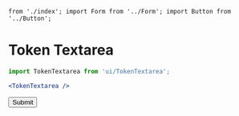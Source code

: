	from './index'; import Form from '../Form'; import Button from '../Button';

<Meta
	title="Form/Token Textarea"
	component={TokenTextarea}
/>

# Token Textarea

```jsx
import TokenTextarea from 'ui/TokenTextarea';

<TokenTextarea />
```

<Canvas>
	<Story name="Token Textarea">
		<Form onSubmit={console.log}>
			<TokenTextarea
				validTags={['clientFirstName']}
				defaultValue={`Hello [clientFirstName],\n
It was great to speak to your earlier about your travel requirements.\n
I’ve put together the following itinerary based on our discussion, plus a few little extra surprised I think you will love!\n
If you have any questions, feel free to reply to this email or call us on [agentPhone or orgPhone], and we’ll get back to you asap.\n
Please note that these prices are only guaranteed for the next 24 hours, so if you need to take some time to think it over, prices may increase. This is mainly due to the cost fluctuation with flights.\n
Many thanks,
[tripAgentFirstName] @ [orgName]`}
			/>
			<Button>Submit</Button>
		</Form>
	</Story>
</Canvas>

<ArgsTable of={TokenTextarea} />
